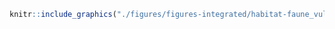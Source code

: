 <!-- #### Habitats - Espèces fauniques vulnérables {-} -->


<!-- -------------------------------------------------- -->

```r
knitr::include_graphics("./figures/figures-integrated/habitat-faune_vulnerable.png")
```

<br>
